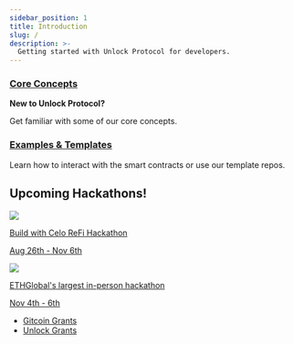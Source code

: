 ```yaml
---
sidebar_position: 1
title: Introduction
slug: /
description: >-
  Getting started with Unlock Protocol for developers.
---
```



<div className="container getting-started">
  <div className="row">
    <div className="col col--12"></div>
  </div>
  <div className="row">
    <div className="col col--6">
      <a href="./getting-started/what-is-unlock">
        <h3>Core Concepts</h3>
      </a>
      <p>
        <strong>New to Unlock Protocol?</strong>
      </p>
      <p>Get familiar with some of our core concepts.</p>
    </div>
    <div className="col col--6">
      <a href="../tutorials/">
        <h3>Examples & Templates</h3>
      </a>
      <p>
        Learn how to interact with the smart contracts or use our template
        repos.
      </p>
    </div>
  </div>
  <div className="row">
    <div class="col col--12">
      <h2>Upcoming Hackathons!</h2>
    </div>
  </div>
  <div className="row">
    <div className="col col--6">
      <a href="https://build-with-celo.hackerearth.com/">
        <div className="container">
          <div className="row">
            <div className="col col--12">
              <img
                className="hackathon"
                src="../img/getting-started/hackathons/celo-hackathon.png"
              />
            </div>
          </div>
          <div className="row">
            <div className="col col--2"></div>
            <div className="col col--10">
              <p>Build with Celo ReFi Hackathon</p>
              <p>Aug 26th - Nov 6th</p>
            </div>
          </div>
        </div>
      </a>
    </div>
    <div className="col col--6">
      <a href="https://sf.ethglobal.com/">
        <div className="container">
          <div className="row">
            <div className="col col--12">
              <img
                className="hackathon"
                src="../img/getting-started/hackathons/ethsanfrancisco-logomark.png"
              />
            </div>
          </div>
          <div className="row">
            <div className="col col--2"></div>
            <div className="col col--10">
              <p>ETHGlobal's largest in-person hackathon</p>
              <p>Nov 4th - 6th</p>
            </div>
          </div>
        </div>
      </a>
    </div>
  </div>
  <div className="row">
    <div className="col col--12">
      <Admonition type="info" icon="💸" title="Grants">
        <ul>
          <li>
            <a href="https://unlock-protocol.com/guides/gitcoin-grants/">
              Gitcoin Grants
            </a>
          </li>
          <li>
            <a href="../governance/grants-bounties/udt-grants">
              Unlock Grants
            </a>
          </li>
        </ul>
      </Admonition>
    </div>
  </div>
</div>
